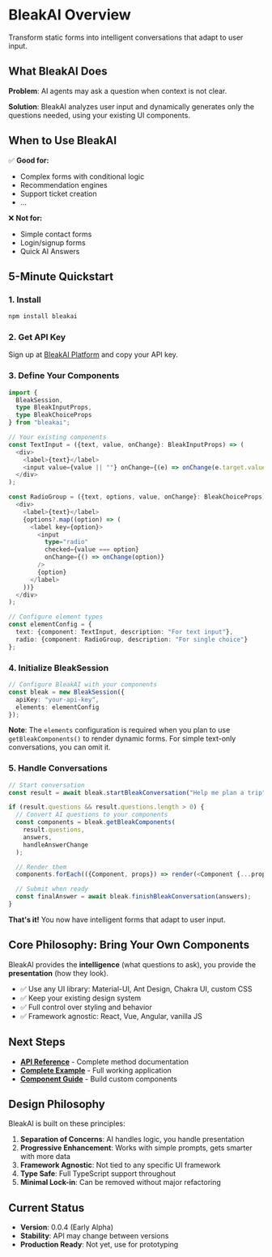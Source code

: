 # BleakAI Overview

Transform static forms into intelligent conversations that adapt to user input.

## What BleakAI Does

**Problem**: AI agents may ask a question when context is not clear.

**Solution**: BleakAI analyzes user input and dynamically generates only the questions needed, using your existing UI components.

## When to Use BleakAI

✅ **Good for:**

- Complex forms with conditional logic
- Recommendation engines
- Support ticket creation
- ...

❌ **Not for:**

- Simple contact forms
- Login/signup forms
- Quick AI Answers

## 5-Minute Quickstart

### 1. Install

```bash
npm install bleakai
```

### 2. Get API Key

Sign up at [BleakAI Platform](https://platform.bleak.ai) and copy your API key.

### 3. Define Your Components

```typescript
import {
  BleakSession,
  type BleakInputProps,
  type BleakChoiceProps
} from "bleakai";

// Your existing components
const TextInput = ({text, value, onChange}: BleakInputProps) => (
  <div>
    <label>{text}</label>
    <input value={value || ""} onChange={(e) => onChange(e.target.value)} />
  </div>
);

const RadioGroup = ({text, options, value, onChange}: BleakChoiceProps) => (
  <div>
    <label>{text}</label>
    {options?.map((option) => (
      <label key={option}>
        <input
          type="radio"
          checked={value === option}
          onChange={() => onChange(option)}
        />
        {option}
      </label>
    ))}
  </div>
);

// Configure element types
const elementConfig = {
  text: {component: TextInput, description: "For text input"},
  radio: {component: RadioGroup, description: "For single choice"}
};
```

### 4. Initialize BleakSession

```typescript
// Configure BleakAI with your components
const bleak = new BleakSession({
  apiKey: "your-api-key",
  elements: elementConfig
});
```

**Note**: The `elements` configuration is required when you plan to use `getBleakComponents()` to render dynamic forms. For simple text-only conversations, you can omit it.

### 5. Handle Conversations

```typescript
// Start conversation
const result = await bleak.startBleakConversation("Help me plan a trip");

if (result.questions && result.questions.length > 0) {
  // Convert AI questions to your components
  const components = bleak.getBleakComponents(
    result.questions,
    answers,
    handleAnswerChange
  );

  // Render them
  components.forEach(({Component, props}) => render(<Component {...props} />));

  // Submit when ready
  const finalAnswer = await bleak.finishBleakConversation(answers);
}
```

**That's it!** You now have intelligent forms that adapt to user input.

## Core Philosophy: Bring Your Own Components

BleakAI provides the **intelligence** (what questions to ask), you provide the **presentation** (how they look).

- ✅ Use any UI library: Material-UI, Ant Design, Chakra UI, custom CSS
- ✅ Keep your existing design system
- ✅ Full control over styling and behavior
- ✅ Framework agnostic: React, Vue, Angular, vanilla JS

## Next Steps

- **[API Reference](api-reference)** - Complete method documentation
- **[Complete Example](dynamic-forms)** - Full working application
- **[Component Guide](dynamic-forms-components)** - Build custom components

## Design Philosophy

BleakAI is built on these principles:

1. **Separation of Concerns**: AI handles logic, you handle presentation
2. **Progressive Enhancement**: Works with simple prompts, gets smarter with more data
3. **Framework Agnostic**: Not tied to any specific UI framework
4. **Type Safe**: Full TypeScript support throughout
5. **Minimal Lock-in**: Can be removed without major refactoring

## Current Status

- **Version**: 0.0.4 (Early Alpha)
- **Stability**: API may change between versions
- **Production Ready**: Not yet, use for prototyping
